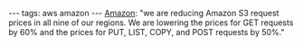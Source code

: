 ---
tags: aws amazon
---
[[Amazon]]: "we are reducing Amazon S3 request prices in all nine of our regions. We are lowering the prices for GET requests by 60% and the prices for PUT, LIST, COPY, and POST requests by 50%."
